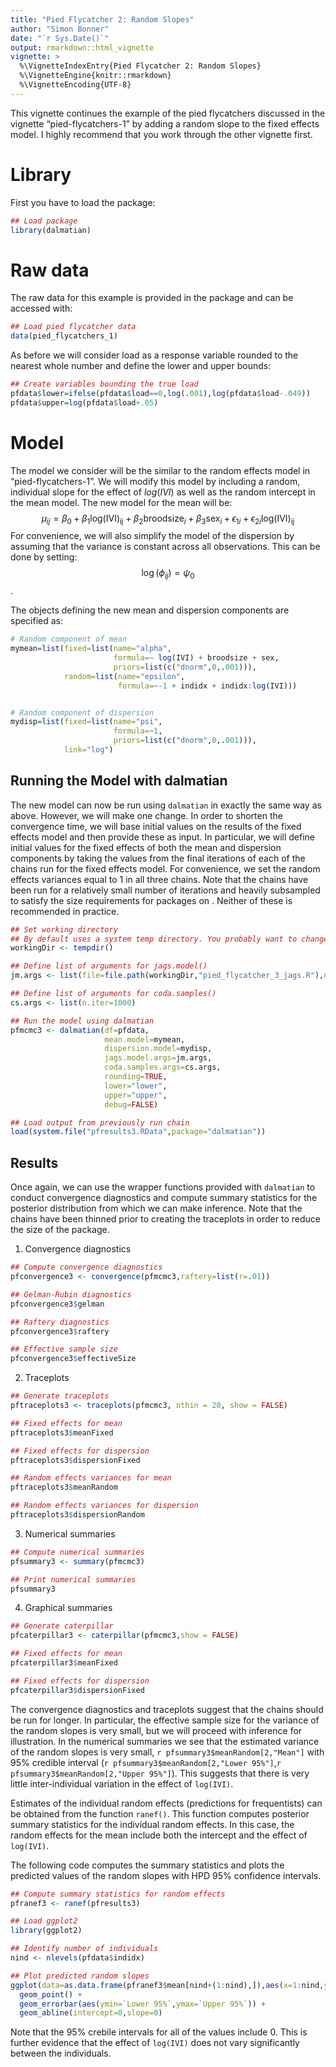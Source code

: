```yaml
---
title: "Pied Flycatcher 2: Random Slopes"
author: "Simon Bonner"
date: "`r Sys.Date()`"
output: rmarkdown::html_vignette
vignette: >
  %\VignetteIndexEntry{Pied Flycatcher 2: Random Slopes}
  %\VignetteEngine{knitr::rmarkdown}
  %\VignetteEncoding{UTF-8}
---
```


This vignette continues the example of the pied flycatchers discussed in the vignette "pied-flycatchers-1" by adding a random slope to the fixed effects model. I highly recommend that you work through the other vignette first.

# Library

First you have to load the package:
```r
## Load package
library(dalmatian)
```

# Raw data

The raw data for this example is provided in the package and can be accessed with:
```r
## Load pied flycatcher data
data(pied_flycatchers_1)
```

As before we will consider load as a response variable rounded to the nearest whole number and define the lower and upper bounds:
```r
## Create variables bounding the true load
pfdata$lower=ifelse(pfdata$load==0,log(.001),log(pfdata$load-.049))
pfdata$upper=log(pfdata$load+.05)
```

# Model

The model we consider will be the similar to the random effects model in "pied-flycatchers-1". We will modify this model by including a random, individual slope for the effect of $log(IVI)$ as well as the random intercept in the mean model. The new model for the mean will be:
$$\mu_{ij}=\beta_0 + \beta_1 \mathrm{log(IVI)_{ij}} + \beta_2 \mathrm{broodsize}_i + \beta_3 \mathrm{sex}_i + \epsilon_{1i} + \epsilon_{2i} \mathrm{log(IVI)_{ij}}$$
For convenience, we will also simplify the model of the dispersion by assuming that the variance is constant across all observations. This can be done by setting:
$$\log(\phi_{ij})=\psi_0$$.

The objects defining the new mean and dispersion components are specified as:

```r
# Random component of mean
mymean=list(fixed=list(name="alpha",
                       formula=~ log(IVI) + broodsize + sex,
                       priors=list(c("dnorm",0,.001))),
            random=list(name="epsilon",
                        formula=~-1 + indidx + indidx:log(IVI)))


# Random component of dispersion
mydisp=list(fixed=list(name="psi",
                       formula=~1,
                       priors=list(c("dnorm",0,.001))),
            link="log")
```

## Running the Model with dalmatian

The new model can now be run using `dalmatian` in exactly the same way as above. However, we will make one change. In order to shorten the convergence time, we will base initial values on the results of the fixed effects model and then provide these as input. In particular, we will define initial values for the fixed effects of both the mean and dispersion components by taking the values from the final iterations of each of the chains run for the fixed effects model. For convenience, we set the random effects variances equal to 1 in all three chains. Note that the chains have been run for a relatively small number of iterations and heavily subsampled to satisfy the size requirements for packages on \texttt{CRAN}. Neither of these is recommended in practice.


```r
## Set working directory
## By default uses a system temp directory. You probably want to change this.
workingDir <- tempdir()

## Define list of arguments for jags.model()
jm.args <- list(file=file.path(workingDir,"pied_flycatcher_3_jags.R"),n.adapt=1000)

## Define list of arguments for coda.samples()
cs.args <- list(n.iter=1000)

## Run the model using dalmatian
pfmcmc3 <- dalmatian(df=pfdata,
                     mean.model=mymean,
                     dispersion.model=mydisp,
                     jags.model.args=jm.args,
                     coda.samples.args=cs.args,
                     rounding=TRUE,
                     lower="lower",
                     upper="upper",
                     debug=FALSE)
```

```r
## Load output from previously run chain
load(system.file("pfresults3.RData",package="dalmatian"))
```

## Results
Once again, we can use the wrapper functions provided with `dalmatian` to conduct convergence diagnostics and compute summary statistics for the posterior distribution from which we can make inference. Note that the chains have been thinned prior to creating the traceplots in order to reduce the size of the package.

1. Convergence diagnostics
```r
## Compute convergence diagnostics
pfconvergence3 <- convergence(pfmcmc3,raftery=list(r=.01))

```

```r
## Gelman-Rubin diagnostics
pfconvergence3$gelman

## Raftery diagnostics
pfconvergence3$raftery

## Effective sample size
pfconvergence3$effectiveSize
```

2. Traceplots
```r
## Generate traceplots
pftraceplots3 <- traceplots(pfmcmc3, nthin = 20, show = FALSE)

```

```r
## Fixed effects for mean
pftraceplots3$meanFixed

## Fixed effects for dispersion
pftraceplots3$dispersionFixed

## Random effects variances for mean
pftraceplots3$meanRandom

## Random effects variances for dispersion
pftraceplots3$dispersionRandom

```

3. Numerical summaries
```r
## Compute numerical summaries
pfsummary3 <- summary(pfmcmc3)

```

```r
## Print numerical summaries
pfsummary3
```

4. Graphical summaries
```r
## Generate caterpillar
pfcaterpillar3 <- caterpillar(pfmcmc3,show = FALSE)

```

```r
## Fixed effects for mean
pfcaterpillar3$meanFixed

## Fixed effects for dispersion
pfcaterpillar3$dispersionFixed
```

The convergence diagnostics and traceplots suggest that the chains should be run for longer. In particular, the effective sample size for the variance of the random slopes is very small, but we will proceed with inference for illustration. In the numerical summaries we see that the estimated variance of the random slopes is very small, `r pfsummary3$meanRandom[2,"Mean"]` with 95% credible interval (`r pfsummary3$meanRandom[2,"Lower 95%"]`,`r pfsummary3$meanRandom[2,"Upper 95%"]`). This suggests that there is very little inter-individual variation in the effect of `log(IVI)`.

Estimates of the individual random effects (predictions for frequentists) can be obtained from the function `ranef()`. This function computes posterior summary statistics for the individual random effects. In this case, the random effects for the mean include both the intercept and the effect of `log(IVI)`. 

The following code computes the summary statistics and plots the predicted values of the random slopes with HPD 95% confidence intervals. 
```r
## Compute summary statistics for random effects
pfranef3 <- ranef(pfresults3)

```

```r
## Load ggplot2
library(ggplot2)

## Identify number of individuals
nind <- nlevels(pfdata$indidx)

## Plot predicted random slopes
ggplot(data=as.data.frame(pfranef3$mean[nind+(1:nind),]),aes(x=1:nind,y=Mean)) + 
  geom_point() + 
  geom_errorbar(aes(ymin=`Lower 95%`,ymax=`Upper 95%`)) +
  geom_abline(intercept=0,slope=0)
```
Note that the 95% crebile intervals for all of the values include 0. This is further evidence that the effect of `log(IVI)` does not vary significantly between the individuals.

